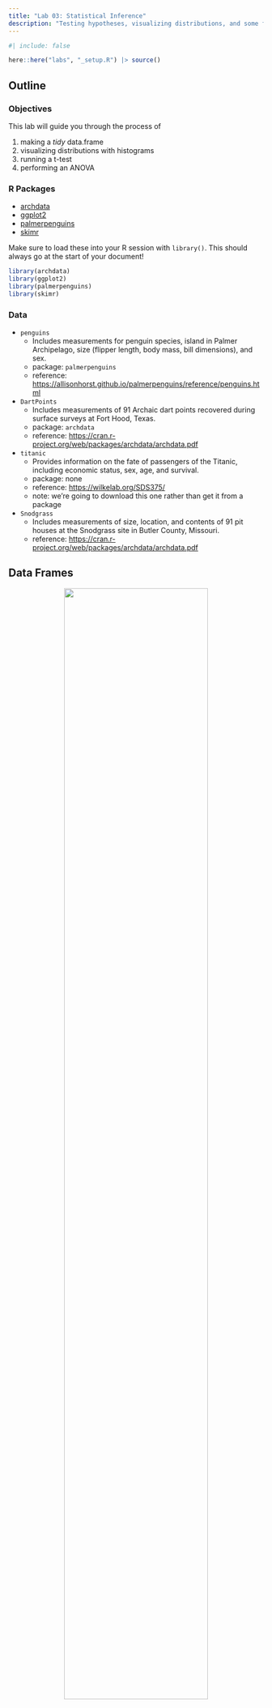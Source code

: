 ```yaml
---
title: "Lab 03: Statistical Inference"
description: "Testing hypotheses, visualizing distributions, and some fundamentals of tidy data."
---
```


```r
#| include: false

here::here("labs", "_setup.R") |> source()

```

## Outline

### Objectives

This lab will guide you through the process of  

1. making a _tidy_ data.frame
2. visualizing distributions with histograms
2. running a t-test
2. performing an ANOVA

### R Packages

- [archdata](https://cran.r-project.org/web/packages/archdata/index.html)
- [ggplot2](https://ggplot2.tidyverse.org/index.html)
- [palmerpenguins](https://allisonhorst.github.io/palmerpenguins/)
- [skimr](https://docs.ropensci.org/skimr/)

Make sure to load these into your R session with `library()`. This should always go at the start of your document!

```r

library(archdata)
library(ggplot2)
library(palmerpenguins)
library(skimr)

```

### Data

- `penguins` 
  - Includes measurements for penguin species, island in Palmer Archipelago, size (flipper length, body mass, bill dimensions), and sex. 
  - package: `palmerpenguins`
  - reference: <https://allisonhorst.github.io/palmerpenguins/reference/penguins.html>
- `DartPoints`
  - Includes measurements of 91 Archaic dart points recovered during surface surveys at Fort Hood, Texas.
  - package: `archdata`
  - reference: <https://cran.r-project.org/web/packages/archdata/archdata.pdf>
- `titanic`
    - Provides information on the fate of passengers of the Titanic, including economic status, sex, age, and survival.
    - package: none
    - reference: <https://wilkelab.org/SDS375/>
    - note: we're going to download this one rather than get it from a package
- `Snodgrass`
    - Includes measurements of size, location, and contents of 91 pit houses at the Snodgrass site in Butler County, Missouri.
    - reference: <https://cran.r-project.org/web/packages/archdata/archdata.pdf>

## Data Frames

::: {#fig-table style="text-align:center;"}
![](images/r-tables.png){width="75%" fig-align="center"}

Elements of a Data Frame.
:::

Consider this research scenario: you have a museum collection of projectile points that you want to use for an analysis, maybe you want to know whether East Gate and Rose Spring points are actually the same type of point, commonly referred to using the portmanteau _Rosegate_. Following tradition, you think maybe it's the size and shape that will you help finally put this old question to rest, so for each individual point, you set about measuring its length, width, and height. 

In this course, we'll refer to each individual measure that you make as a _value_, each set of such measures for an individual point we will call (somewhat awkwardly) an _observation_, and each individual type of measurement will be a _variable_. It is almost certainly the case that you will be collecting this data and storing it in something like a spreadsheet or table, like that shown in @fig-table. You will sometimes hear data scientists refer to data stored in this way as _rectangular_ data. All they mean by that is that the data come as collections of values organized into rows and columns of equal length. While data may admit of many different ways of being organized into rows and columns, here we will focus on a rectangular format known as tidy data. As defined by Hadley Wickham in [R for Data Science (2e)](https://r4ds.hadley.nz/), tidy data must follow three simple rules:

1. Each variable must have its own column,
2. Each observation must have its own row, and
2. Each value must have its own cell.

It is important to note, as Wickham cautions, that the opposite of tidy data is not necessarily messy data, for data can come in many formats (sound and video, for example). However, when we want to conduct some statistical analysis, and especially when we want to conduct such an analysis in R, we will almost certainly want our data to be tidy.  

### Creating tables

In R, tabular datasets are known as _data frames_. To create a data frame, we use the eponymous `data.frame()` function. Here, for example, is how we would create the table in @fig-table above:  

```r

projectiles <- data.frame(
  type = c("Elko", "Rosegate", "DSN", "Elko", "Clovis"),
  length = c(2.03, 1.4, 1.9, 2.1, 3.3),
  width = c(0.8, 0.4, 0.3, 0.7, 0.95),
  height = c(3.23, 2.4, 1.29, 2.7, 4.15)
)

projectiles

```

Note that the values (or measurements) contained in each variable are wrapped in the `c()` function (short for _concatenate_). This variable tells R that all these values belong to this one variable. Each variable in turn is an argument to `data.frame()` having the form `<variable> = c(<value-1>, <value-2>, ..., <value-n>)`.

### Getting basic meta-data from tables 

When you want to know what variables a table includes, you can use the `names()` function.

```r

names(projectiles)

```

If you want to know how many variables or observations the table has, you can use `nrow()` and `ncol()` respectively.

```r

# number of observations
nrow(projectiles)

# number of variables
ncol(projectiles)

```

### Exercises

1. Get the names of the variables in the `penguins` table with `names()`.
2. How many observations and variables are in this dataset? Hint: use `nrow()` and `ncol()`.
3. Extract the `bill_length_mm` variable from this table and assign it to an object called `bill_length`. Do the same for `bill_depth_mm` and call it `bill_depth`. You can use either `<table>[[<variable>]]` or `<table>$<variable>`. 

## Histograms 

A histogram is an excellent aid for visualizing the distribution of numerical data. Making one involves "binning" a continuous variable, counting the number of its values that fall into each bin, then drawing a rectangle for each bin whose height is proportional to the count for that bin. A good example of this is the distribution of a population over age ranges, like the age distribution of the passengers on the ill-fated voyage of the Titanic. Before we get to what the histogram looks like for this macabre example, let's first have a look at the raw data:^[These data come from Claus Wilke's [Fundamentals of Data Visualization](https://clauswilke.com/dataviz/).]

::: {.callout-warning collapse=true}

To be able to work through the examples in this section, you need to run the code below. We'll explain what this code does in another lab.

```r

titanic <- read.csv("https://raw.githubusercontent.com/wilkelab/SDS375/master/datasets/titanic.csv")

```

:::

```r

head(titanic)

```


You see that our data has an age for each individual passenger. If we bin those ages into 5 year intervals (0-5, 5-10, 10-15, and so on) and count the number of passengers that fall into each bin or age range, we get a summary table that looks like this.

```r
#| echo: false

age_counts <- hist(titanic$age, breaks = (0:15) * 5 + .01, plot = FALSE)$counts

age_hist <- tibble(
  `ages` = c("0–5", "6–10", "11–15", "16–20", "21–25", 
             "26–30", "31–35", "36–40", "41–45", "46–50", 
             "51–55", "56–60", "61–65", "66–70", "71–75", 
             "76–80"),
  count = c(age_counts, 0)
)

bind_cols(
  age_hist |> slice(1:8),
  separator = rep("   ", 8),
  age_hist |> slice(9:16) |> rename(ages2 = ages, count2 = count)
) |> 
  gt() |> 
  cols_label(
    ages = "Age Range", 
    count = "Count", 
    separator = " ", 
    ages2 = "Age Range", 
    count2 = "Count"
  ) |> 
  opt_row_striping() |> 
  as_raw_html()

```

We can actually visualize this distribution with a histogram using `ggplot()` and `geom_histogram()`. Importantly, we pass `ggplot()` the raw tidy data, not the summary table. Here is how that looks:

```r
#| warning: true
#| fig-align: center
#| fig-asp: 0.7

ggplot(titanic) + 
  geom_histogram(
    aes(age)
  )

```

Notice that `ggplot2` provides an informative message that the default number of bins used in this plot is 30, which makes the age interval for each bin about 2.5 years. We can (and SHOULD!) change this by specifying a different number of bins with `bins`, as the number of bins can dramatically change the interpretation of the distribution. 

```r
#| fig-align: center
#| fig-asp: 0.7

ggplot(titanic) +
  geom_histogram(
    aes(age),
    bins = 10
  )

```

Unfortunately, the default histogram produced by ggplot2 doesn't do a great job of conveying the relationship between the axis text and the ranges represented by the widths of the rectangles. For instance, zero falls at the center of the first histogram, which would seem to suggest that the range of values represented by that rectangle includes negative ages. What it is really saying is that zero falls in the range of that bin, but that is not obvious. One solution to this issue is to set the `binwidth` (or bin width, as in the range of values for that bin) and the bin `boundary` (or where the left side of the rectangle is positioned relative to the bin range). That's a tad confusing, I know, but the basic idea is that if you set the width to 5 and the boundary to 0, then the bin for the range 0-5 will start at 0, and the bin for the range 5-10 will start at 5, and the bin for 10-15 will start at 10, and so on. Finding the best options for visualizing your data will, of course, involve some trial and error. 

```r
#| fig-align: center
#| fig-asp: 0.7

ggplot(titanic) +
  geom_histogram(
    aes(age),
    binwidth = 5,
    boundary = 0
  )

```

As always, you can change the `fill` and outline `color` for these plots by supplying those parameters to the geometry. We can also clean up the labels with `labs()` and change the theme if we like (and we do). And since the heights of these bars are what we care about, we can turn off the light vertical grid lines that `ggplot2` adds by default by specifying this as a `theme()` option. 

```r
#| fig-align: center
#| fig-asp: 0.7

ggplot(titanic) +
  geom_histogram(
    aes(age),
    binwidth = 5,
    boundary = 0,
    fill = "#56B4E9",
    color = "#01587A"
  ) +
  labs(
    x = "Age (years)",
    y = "Count",
    title = "Age Distribution",
    subtitle = "Passengers of the Titanic"
  ) +
  theme_minimal(14) +
  theme(
    panel.grid.major.x = element_blank(),
    panel.grid.minor.x = element_blank()
  )

```

One last point before moving on. You may have noticed that the data contains a binary variable `survived`. Do you think maybe the age distribution of those that survived differs from the distribution for those that did not survive? Do you think maybe they were older? Younger? Or is there no difference? Let's explore this a little by visualizing the different distributions using `facet_wrap()`. 

```r
#| fig-align: center
#| fig-asp: 0.7

ggplot(titanic) +
  geom_histogram(
    aes(age),
    binwidth = 5,
    boundary = 0,
    fill = "#56B4E9",
    color = "#01587A"
  ) +
  labs(
    x = "Age (years)",
    y = "Count",
    title = "Age Distribution",
    subtitle = "Passengers of the Titanic"
  ) +
  facet_wrap(vars(survived)) + # <----- adding facets here
  theme_minimal(14) +
  theme(
    panel.grid.major.x = element_blank(),
    panel.grid.minor.x = element_blank()
  )

```

Hmmmm 🤔. What do you think this means? And how might it help to compare this to the total distribution?

### Exercises

1. Create a histogram of penguin bill length using the `penguins` dataset. Then do all of the following:
    - Change the number of bins (try two different options).
    - Try specifying the bin width and boundary.
    - Change the fill and outline color.
    - Reset the labels to be more informative.
    - Change the theme and remove the vertical grid lines.
    - Facet the distributions by penguin species.
2. Repeat (1), but use the `DartPoints` dataset from the `archdata` package, creating a histogram of dart length (`Length` in the table) and facet by dart type (`Name`).  
    - Does it look like the dart types might differ in length? Or maybe they're all basically the same?
    
## t-test

We use a t-test (technically, Welch's two-sample t-test) to evaluate whether two samples come from the same population. This test starts by computing the $t$ statistic, or the standardized difference in sample means:

$$t = \frac{\bar{x}_1 - \bar{x}_2}{s_{\bar{x}}}$$  

where $s_{\bar{x}}$ is the standard error of the sample mean. This is then compared to a t-distribution to determine the probability of that difference - the more improbable, the less likely the samples come from the same distribution. Why is that? Well, if you think about it, we are starting from the assumption that the null hypothesis is true. Then we are asking, if the null hypothesis is true, how likely is that we would get this difference in sample means? And, if it's extremely unlikely, that would presumably count against the null model being true. 

To perform this test in R, we use the `t.test()` function, providing it with two samples. Suppose, for example, that we have two samples of projectile points, namely their lengths in millimeters, and we want to answer this __question:__ Are these samples of the same point type (the same population)? Here are our two samples:

```r

sample1 <- c(59.10, 61.97, 56.23, 53.83, 60.24, 44.27, 61.41, 55.07, 55.01, 50.56)
sample2 <- c(58.42, 68.09, 60.85, 61.60, 57.25, 63.08, 58.57, 57.34, 64.60, 60.49)

mean(sample1) - mean(sample2)

```

Before we run the test, let's make sure we have our hypotheses clear.

- $H_0$: There is NO difference in mean length ($\bar{x}_1 = \bar{x}_2$)
- $H_1$: There is a difference in mean length ($\bar{x}_1 \neq \bar{x}_2$)

We also need to specify our critical value. Here, we'll stick with a common standard of 0.05:

- $\alpha = 0.05$

Now, we can run our test!

```r

t.test(sample1, sample2)

```

Notice the output that R has provided here. You have the name of the test: Welch Two Sample t-test (this is a version of Student's t-test for two independent samples). It gives you the t-statistic, the degrees of freedom (`df`), and the p-value.  It also states the alternative hypothesis and gives you the mean of each sample. In this case, $p < \alpha$. Hence, we reject the null. A significant difference exists between the means of these two samples. 

If your samples are in a data.frame, you can also call `t.test()` using R's formula syntax. So, assume your data above are in a table like so:

```r

n <- length(sample1)

samples <- data.frame(
  sample = c(rep(1, n), rep(2, n)),
  length = c(sample1, sample2)
)

head(samples)

```

Then you would run the `t.test()` this way:

```r

t.test(length ~ sample, data = samples)

```

The formula in this example is `length ~ sample`. The tilde expresses a relation of _dependence_. In this case, we want to know whether the length of a point differs in some meaningful way between samples. So, here we are, in effect, asking R to run a t-test comparing the mean length in each sample using the `samples` dataset. You will notice that the results are the same, we just called the function in a slightly different way because of how we had the data stored.

### Exercises

1. Perform a t-test on these two samples of dart length (drawn from the `DartPoints` dataset).
    - Calculate the mean for each sample.  
    - Be sure to specify the null and alternate hypotheses.  
    - State the critical value.  
    - Run the test and print the results.  

```r

darl <- c(42.8,40.5,37.5,40.3,30.6,41.8,40.3,48.5,47.7,33.6,32.4,42.2,33.5,
          41.8,38,35.5,31.2,34.5,33.1,32,38.1,47.6,42.3,38.3,50.6,54.2,44.2,40)
travis <- c(56.5,54.6,46.3,57.6,49.1,64.6,69,40.1,41.5,46.3,39.6)

```

2. Based on the test, do you accept or reject the null hypothesis? Why?  

## ANOVA

Like the t-test, the ANOVA is used to test for a difference between samples, to see whether they come from the same population. Unlike the t-test, however, the ANOVA can be used on more than two samples. It does that by decomposing the total variance into within and between group variance. The ratio of those standardized variances defines the F-statistic: 

$$F = \frac{\text{between-group variance}}{\text{within-group variance}}$$

By comparing the value of $F$ to the F-distribution, we can evaluate the probability of getting that value. A highly improbable F-statistic means that at least one group or sample comes from a different population. To perform this test in R, we use the `aov()` function.  

To illustrate this method, let's return to the DartPoints dataset, which contains various measures for five different dart point types (Darl, Ensor, Pedernales, Travis, and Wells). We'll try to answer the __question:__ Are these samples from the same dart point type (the same population)? Less formally, we want to know whether the types we have lumped these darts into are really all that different. As always, we first specify our null and alternate hypotheses and the critical value we will use to determine whether to reject the null.

- $H_0$: There is no difference in length between groups.
- $H_1$: At least one group differs in length.

And our critical value, again, will be 0.05.

- $\alpha = 0.05$

Now, we can conduct our test.

```r

data(DartPoints)

aov_test <- aov(Length ~ Name, data = DartPoints)

```

There are two things to note here. First, we are assigning the output of this ANOVA test to an object. Second, we call the test using a formula, in this case `Length ~ Name`. The full call to `aov()` you can read as saying, "Perform an analysis of variance comparing the lengths for each sample in this dataset." 

### ANOVA Table

If we print out the result of the `aov()` call, it looks like this:

```r

aov_test

```

While this printout offers some important information, a much more useful ummary of the test is provided by an __ANOVA table__. We can generate one of these by running the `summary()` function on our test.

```r

summary(aov_test)

```

This table has two rows, one for the between-group variance and one for the within-group variance respectively. As you can see, R refers to these, somewhat cryptically, as the _Name_ (the grouping variable in the data) and _Residuals_. The reason for this concerns the fact that the `aov()` function is actually fitting a linear model, but let's leave that detail to the side. For now, just note that the columns are, in order,

1. `Df` = the degrees of freedom,  
2. `Sum Sq` = the sum of squares,  
3. `Mean Sq` = the mean sum of squares (the sum of squares divided by the degrees of freedom),  
4. `F value` = the F-statistic (the ratio of the mean sum of squares), and  
5. `Pr(>F)` = the p-value, formally the probability of getting a value of the statistic greater than observed (determined by comparing the F-statistic to the F-distribution).  

In this case, $p < \alpha$, so we reject the null hypothesis, meaning that at least one of these groups is different.  

### Exercises

1. Perform an ANOVA on the `DartPoints` dataset to see if at least one dart type differs signficantly in its `Width`.
    - Be sure to specify the null and alternate hypotheses.
    - State the critical value.
    - Run the test and print the results. 
    - Be sure to assign the test to an object.
    - Provide a `summary()` of the test.
2. Based on the test, do you accept or reject the null hypothesis? Why?  

    
## Homework

1. Load the `Snodgrass` dataset from the `archdata` package using `data(Snodgrass)`. This dataset includes measurements of pithouses found in a small village affiliated with maize farmers in Missouri about 650 years ago.
2. Generate a summary table using the `skim()` function from `skimr`.
2. For practice, let's get some of those summary statistics manually. Calculate the mean and standard deviation of the inside floor area of each pithouse using `mean()` and `sd()`. You'll need to pull the `Area` variable out of the table with `Snodgrass$Area`. Hint: if you were to calculate the variance, you would use `var(Snodgrass$Area)`.
3. Use `ggplot()` and `geom_histogram()` to plot a histogram showing the distribution of floor area. Make sure to do all of the following (only need to make one graph):
    - Change the default number of bins (or optionally, you can specify the breaks).
    - Change the fill and outline color.
    - Update the labels and the plot title.
    - Choose an appropriate theme and remove the vertical grid lines.
    - Facet by the `Inside` variable. Then try faceting using the `Segment` variable.
    - Do the distributions look different?
3. Some of these pithouses occur inside a walled-in portion of the village. This information is provided by the `Inside` variable in the dataset. Run a t-test to determine whether the mean floor area of pithouses inside the walled-in area differs significantly from the mean floor area of pithouses outside the wall. 
    - These data are in a table, so make sure to use the formula notation. 
    - State the null and alternative hypotheses.
    - Specify the critical value.
    - Run the test and print the result.
    - Does the test confirm or refute the null hypothesis? Why?
    - How would you interpret this result?
4. The pithouses were initially divided into three groups or "segments" (`Segment` in the table) based on their location: segment one includes those inside the wall, segment two those to the north and west of the wall, and segment three those to the east and south of the wall. Run an ANOVA test to determine whether mean floor area for these groups is significantly different.
    - State the null and alternative hypotheses.
    - Specify the critical value.
    - Run the test and print the result.
    - Be sure to assign the result to an object.
    - Provide a `summary()` of the test.
    - Does the test confirm or refute the null hypothesis? Why?
    - How would you interpret this result?
    